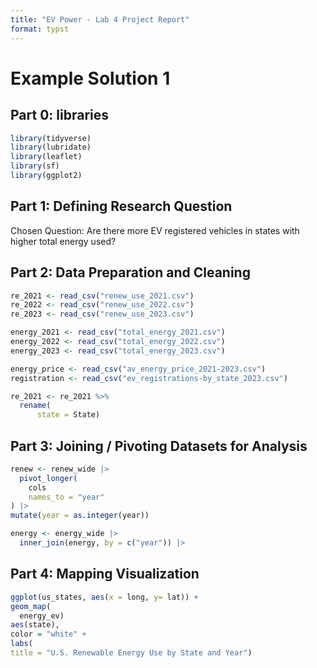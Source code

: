 ```yaml
---
title: "EV Power - Lab 4 Project Report"
format: typst
---
```


# Example Solution 1

## **Part 0: libraries**

```r
library(tidyverse)
library(lubridate)
library(leaflet)
library(sf)
library(ggplot2)
```

## **Part 1:** **Defining Research Question**

Chosen Question: Are there more EV registered vehicles in states with higher total energy used?

## **Part 2: Data Preparation and Cleaning**

```r
re_2021 <- read_csv("renew_use_2021.csv")
re_2022 <- read_csv("renew_use_2022.csv")
re_2023 <- read_csv("renew_use_2023.csv")

energy_2021 <- read_csv("total_energy_2021.csv")
energy_2022 <- read_csv("total_energy_2022.csv")
energy_2023 <- read_csv("total_energy_2023.csv")

energy_price <- read_csv("av_energy_price_2021-2023.csv")
registration <- read_csv("ev_registrations-by_state_2023.csv")

re_2021 <- re_2021 %>%
  rename(
      state = State)

```

## **Part 3: Joining / Pivoting Datasets for Analysis**

```r
renew <- renew_wide |>
  pivot_longer(
    cols
    names_to = "year"
) |>
mutate(year = as.integer(year))

energy <- energy_wide |>
  inner_join(energy, by = c("year")) |>

```

## **Part 4: Mapping Visualization**

```r
ggplot(us_states, aes(x = long, y= lat)) +
geom_map(
  energy_ev)
aes(state),
color = "white" +
labs(
title = "U.S. Renewable Energy Use by State and Year")
```
